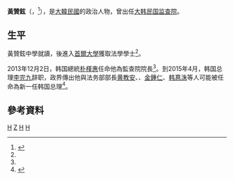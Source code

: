 {{Expand|time=2015-08-26T13:31:03+00:00}}
{{请求翻译|time=2015-08-26T13:31:03+00:00}}
{{Infobox Officeholder
| name = 黃贊鉉
| original_name = {{lang|ko|황찬현}}<br />Hwang Chan-hyun
| image =
|office       =[[大韩民国监查院|大韩民国监查院]]{{link-ko|大韓民國監查院長|대한민국의_감사원장|院長}}。
| president = [[朴槿惠|朴槿惠]]<br>[[文在寅|文在寅]]
|term_start   = 2013年12月2日
|term_end     = 2017年12月1日
|predecessor  = {{link-ko|成龍洛|성용락}}{{small|（代理）}}
|successor    = {{link-ko|劉進熙|유진희 (1958년)}}{{small|（代理）}}
| birth_date = {{birth date and age|1953|7|2}}
| birth_place = {{ROK}}[[慶尚南道|慶尚南道]][[马山市|马山市]]<br>（現{{ROK}}[[慶尚南道|慶尚南道]][[昌原市|昌原市]]{{link-ko|馬山合浦區|마산합포구}}及{{link-ko|馬山會原區|마산회원구}}）
| alma_mater = [[首爾大學|首爾大學]]
| native_place = 
| spouse = 
| marriage_date =
| children = 
| bothers = 
| religion = 
| website = 
| party = 
}}
{{Infobox Korean name
|hangul = 황찬현
|hanja  = 黃贊鉉
|rr     = Hwang Chanh-yeon
|mr     = Hwang Ch'an-hyŏn
}}
'''黃贊鉉'''（{{朝|諺=황찬현}}，{{bd|1953年|7月2日|||catIdx=H黃贊鉉}}<ref name=li>{{cite web|url=http://www.newsis.com/ar_detail/view.html?ar_id=NISX20131202_0012559274&cID=10301&pID=10300|script-title=ko:프로필]황찬현 제23대 감사원장|language=ko|work=|publisher={{link-ko|newsis|뉴시스}} |date=2013-12-02|accessdate=2015-08-26}}</ref>），是[[大韓民國|大韓民國]]的政治人物，曾出任[[大韩民国监查院|大韩民国监查院]]{{link-ko|大韓民國監查院長|대한민국의_감사원장|院長}}。

==生平==
黃贊鉉中學就讀{{link-ko|馬山高等學校|마산고등학교}}，後進入[[首爾大學|首爾大學]]獲取法學學士<ref name=li/>。

2013年12月2日，韩国總統[[朴槿惠|朴槿惠]]任命他為監查院院長<ref name=li/>。到2015年4月，韩国总理[[李完九|李完九]]辞职，政界傳出他與法务部部長[[黃教安|黄教安]]、{{link-ko|韓光玉|한광옥}}、[[金鍾仁_(政治人物)|金鍾仁]]、[[韩惪洙|韩惪洙]]等人可能被任命為新一任韩国总理<ref>{{cite web|url=http://www.chinanews.com/gj/2015/04-22/7225807.shtml|title=朴槿惠政府总理“难长久” 第6任总理花落谁家？|work=|publisher=[[中國新聞網|中國新聞網]] |date=2015-04-22|accessdate=2015-08-26}}</ref>。

==參考資料==
{{reflist}}

{{start box}}
{{s-gov|韓國}}
{{s-before|{{link-ko|成龍洛|성용락}}|代理}}
{{s-title|[[大韩民国监查院|大韩民国监查院]]{{link-ko|院長|대한민국의 감사원장}}|2013年－2017年}}
{{s-after|{{link-ko|劉進熙|유진희 (1958년)}}|代理}}
{{end box}}

[[Category:首爾特別市出身人物|H]]
[[Category:黃姓|Z]]
[[Category:韩国政府官员|H]]
[[Category:首爾大學校友|H]]